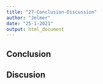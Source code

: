 ```yaml
---
title: "27-Conclusion-Discussion"
author: "Jelmer"
date: "25-1-2021"
output: html_document
---
```


## Conclusion

## Discusion